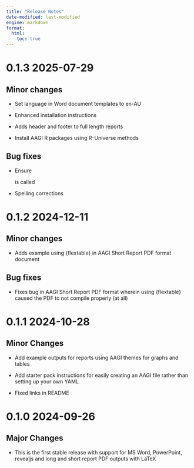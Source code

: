 ```yaml
---
title: "Release Notes"
date-modified: last-modified
engine: markdown
format: 
  html:
    toc: true
---
```


# 0.1.3 2025-07-29

## Minor changes

* Set language in Word document templates to en-AU

* Enhanced installation instructions

* Adds header and footer to full length reports

* Install AAGI R packages using R-Universe methods

## Bug fixes

* Ensure \usepackage{hyperref} is called

* Spelling corrections

# 0.1.2 2024-12-11

## Minor changes

* Adds example using {flextable} in AAGI Short Report PDF format document

## Bug fixes

* Fixes bug in AAGI Short Report PDF format wherein using {flextable} caused the PDF to not compile properly (at all)

# 0.1.1 2024-10-28

## Minor Changes

* Add example outputs for reports using AAGI themes for graphs and tables

* Add starter pack instructions for easily creating an AAGI file rather than setting up your own YAML

* Fixed links in README

# 0.1.0 2024-09-26

## Major Changes

* This is the first stable release with support for MS Word, PowerPoint, revealjs and long and short report PDF outputs with LaTeX

